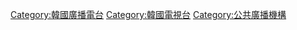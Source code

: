 {{Category main}}

[[Category:韓國廣播電台|Category:韓國廣播電台]]
[[Category:韓國電視台|Category:韓國電視台]]
[[Category:公共廣播機構|Category:公共廣播機構]]